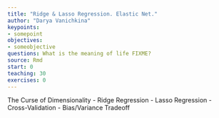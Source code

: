 ```yaml
---
title: "Ridge & Lasso Regression. Elastic Net."
author: "Darya Vanichkina"
keypoints:
- somepoint
objectives:
- someobjective
questions: What is the meaning of life FIXME?
source: Rmd
start: 0
teaching: 30
exercises: 0
---
```






The Curse of Dimensionality 
- Ridge Regression 
- Lasso Regression 
- Cross-Validation 
- Bias/Variance Tradeoff